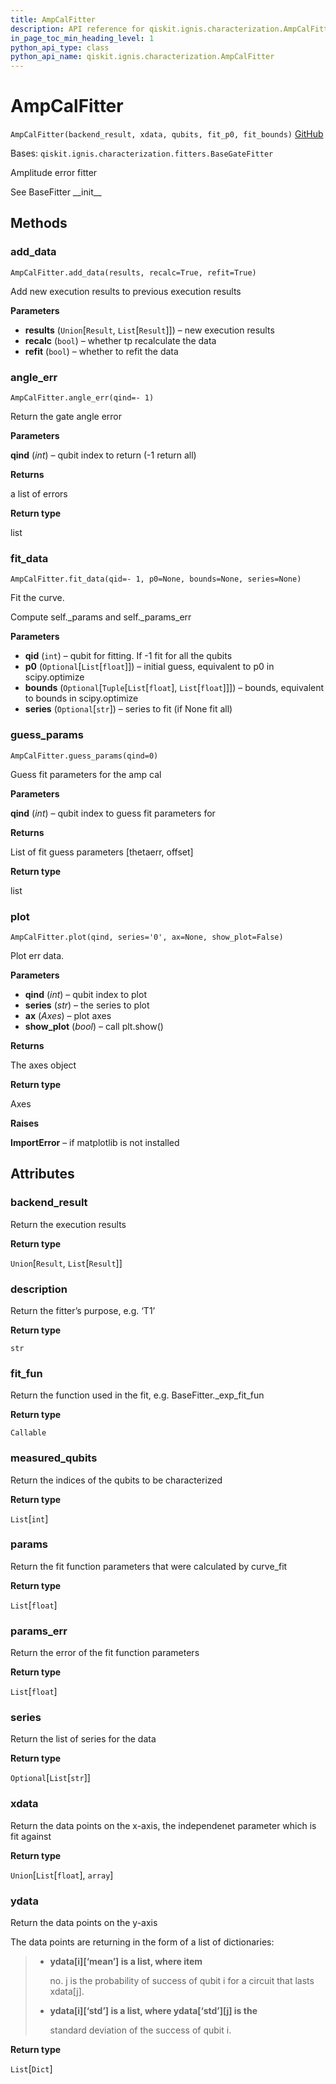 ```yaml
---
title: AmpCalFitter
description: API reference for qiskit.ignis.characterization.AmpCalFitter
in_page_toc_min_heading_level: 1
python_api_type: class
python_api_name: qiskit.ignis.characterization.AmpCalFitter
---
```


# AmpCalFitter

<span id="qiskit.ignis.characterization.AmpCalFitter" />

`AmpCalFitter(backend_result, xdata, qubits, fit_p0, fit_bounds)` [GitHub](https://github.com/qiskit-community/qiskit-ignis/tree/stable/0.6/qiskit/ignis/characterization/gates/fitters.py "view source code")

Bases: `qiskit.ignis.characterization.fitters.BaseGateFitter`

Amplitude error fitter

See BaseFitter \_\_init\_\_

## Methods

### add\_data

<span id="qiskit.ignis.characterization.AmpCalFitter.add_data" />

`AmpCalFitter.add_data(results, recalc=True, refit=True)`

Add new execution results to previous execution results

**Parameters**

*   **results** (`Union`\[`Result`, `List`\[`Result`]]) – new execution results
*   **recalc** (`bool`) – whether tp recalculate the data
*   **refit** (`bool`) – whether to refit the data

### angle\_err

<span id="qiskit.ignis.characterization.AmpCalFitter.angle_err" />

`AmpCalFitter.angle_err(qind=- 1)`

Return the gate angle error

**Parameters**

**qind** (*int*) – qubit index to return (-1 return all)

**Returns**

a list of errors

**Return type**

list

### fit\_data

<span id="qiskit.ignis.characterization.AmpCalFitter.fit_data" />

`AmpCalFitter.fit_data(qid=- 1, p0=None, bounds=None, series=None)`

Fit the curve.

Compute self.\_params and self.\_params\_err

**Parameters**

*   **qid** (`int`) – qubit for fitting. If -1 fit for all the qubits
*   **p0** (`Optional`\[`List`\[`float`]]) – initial guess, equivalent to p0 in scipy.optimize
*   **bounds** (`Optional`\[`Tuple`\[`List`\[`float`], `List`\[`float`]]]) – bounds, equivalent to bounds in scipy.optimize
*   **series** (`Optional`\[`str`]) – series to fit (if None fit all)

### guess\_params

<span id="qiskit.ignis.characterization.AmpCalFitter.guess_params" />

`AmpCalFitter.guess_params(qind=0)`

Guess fit parameters for the amp cal

**Parameters**

**qind** (*int*) – qubit index to guess fit parameters for

**Returns**

List of fit guess parameters \[thetaerr, offset]

**Return type**

list

### plot

<span id="qiskit.ignis.characterization.AmpCalFitter.plot" />

`AmpCalFitter.plot(qind, series='0', ax=None, show_plot=False)`

Plot err data.

**Parameters**

*   **qind** (*int*) – qubit index to plot
*   **series** (*str*) – the series to plot
*   **ax** (*Axes*) – plot axes
*   **show\_plot** (*bool*) – call plt.show()

**Returns**

The axes object

**Return type**

Axes

**Raises**

**ImportError** – if matplotlib is not installed

## Attributes

<span id="qiskit.ignis.characterization.AmpCalFitter.backend_result" />

### backend\_result

Return the execution results

**Return type**

`Union`\[`Result`, `List`\[`Result`]]

<span id="qiskit.ignis.characterization.AmpCalFitter.description" />

### description

Return the fitter’s purpose, e.g. ‘T1’

**Return type**

`str`

<span id="qiskit.ignis.characterization.AmpCalFitter.fit_fun" />

### fit\_fun

Return the function used in the fit, e.g. BaseFitter.\_exp\_fit\_fun

**Return type**

`Callable`

<span id="qiskit.ignis.characterization.AmpCalFitter.measured_qubits" />

### measured\_qubits

Return the indices of the qubits to be characterized

**Return type**

`List`\[`int`]

<span id="qiskit.ignis.characterization.AmpCalFitter.params" />

### params

Return the fit function parameters that were calculated by curve\_fit

**Return type**

`List`\[`float`]

<span id="qiskit.ignis.characterization.AmpCalFitter.params_err" />

### params\_err

Return the error of the fit function parameters

**Return type**

`List`\[`float`]

<span id="qiskit.ignis.characterization.AmpCalFitter.series" />

### series

Return the list of series for the data

**Return type**

`Optional`\[`List`\[`str`]]

<span id="qiskit.ignis.characterization.AmpCalFitter.xdata" />

### xdata

Return the data points on the x-axis, the independenet parameter which is fit against

**Return type**

`Union`\[`List`\[`float`], `array`]

<span id="qiskit.ignis.characterization.AmpCalFitter.ydata" />

### ydata

Return the data points on the y-axis

The data points are returning in the form of a list of dictionaries:

> *   **ydata\[i]\[‘mean’] is a list, where item**
>
>     no. j is the probability of success of qubit i for a circuit that lasts xdata\[j].
>
> *   **ydata\[i]\[‘std’] is a list, where ydata\[‘std’]\[j] is the**
>
>     standard deviation of the success of qubit i.

**Return type**

`List`\[`Dict`]

